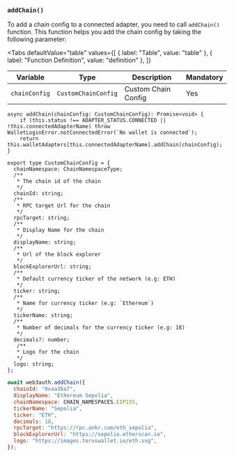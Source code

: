 
### `addChain()`

To add a chain config to a connected adapter, you need to call `addChain()` function. This function helps you add the chain config by taking the
following parameter:

<Tabs
  defaultValue="table"
  values={[
    { label: "Table", value: "table" },
    { label: "Function Definition", value: "definition" },
  ]}
>

<TabItem value="table">

| Variable      | Type                | Description         | Mandatory |
| ------------- | ------------------- | ------------------- | --------- |
| `chainConfig` | `CustomChainConfig` | Custom Chain Config | Yes       |

</TabItem>

<TabItem value="definition">

```tsx
async addChain(chainConfig: CustomChainConfig): Promise<void> {
    if (this.status !== ADAPTER_STATUS.CONNECTED || !this.connectedAdapterName) throw WalletLoginError.notConnectedError(`No wallet is connected`);
    return this.walletAdapters[this.connectedAdapterName].addChain(chainConfig);
}

export type CustomChainConfig = {
  chainNamespace: ChainNamespaceType;
  /**
   * The chain id of the chain
   */
  chainId: string;
  /**
   * RPC target Url for the chain
   */
  rpcTarget: string;
  /**
   * Display Name for the chain
   */
  displayName: string;
  /**
   * Url of the block explorer
   */
  blockExplorerUrl: string;
  /**
   * Default currency ticker of the network (e.g: ETH)
   */
  ticker: string;
  /**
   * Name for currency ticker (e.g: `Ethereum`)
   */
  tickerName: string;
  /**
   * Number of decimals for the currency ticker (e.g: 18)
   */
  decimals?: number;
   /**
   * Logo for the chain
   */
  logo: string;
};
```

</TabItem>

</Tabs>

```javascript
await web3auth.addChain({
  chainId: "0xaa36a7",
  displayName: "Ethereum Sepolia",
  chainNamespace: CHAIN_NAMESPACES.EIP155,
  tickerName: "Sepolia",
  ticker: "ETH",
  decimals: 18,
  rpcTarget: "https://rpc.ankr.com/eth_sepolia",
  blockExplorerUrl: "https://sepolia.etherscan.io",
  logo: "https://images.toruswallet.io/eth.svg",
});
```
